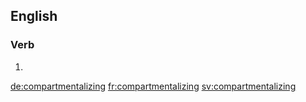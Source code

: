 ==English==

===Verb===
{{head|en|present participle}}

# {{present participle of|compartmentalize|lang=en}}

[[de:compartmentalizing]]
[[fr:compartmentalizing]]
[[sv:compartmentalizing]]